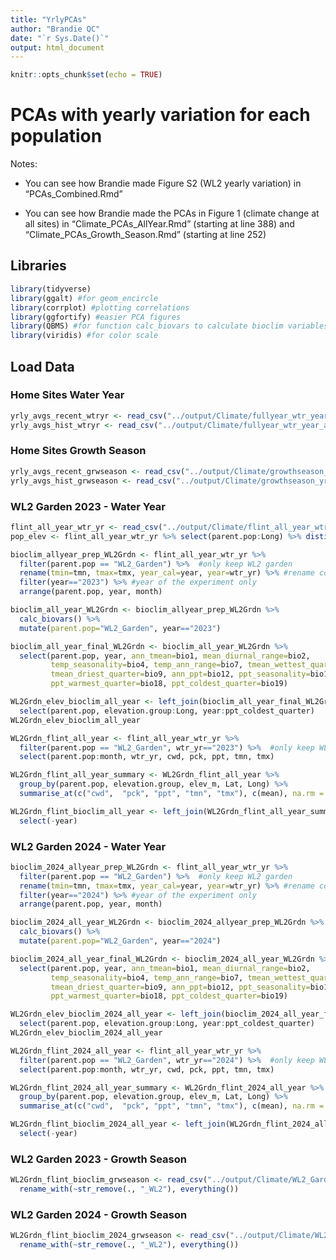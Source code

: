 ```yaml
---
title: "YrlyPCAs"
author: "Brandie QC"
date: "`r Sys.Date()`"
output: html_document
---
```


```r
knitr::opts_chunk$set(echo = TRUE)
```

# PCAs with yearly variation for each population

Notes:

-   You can see how Brandie made Figure S2 (WL2 yearly variation) in "PCAs_Combined.Rmd"

-   You can see how Brandie made the PCAs in Figure 1 (climate change at all sites) in "Climate_PCAs_AllYear.Rmd" (starting at line 388) and "Climate_PCAs_Growth_Season.Rmd" (starting at line 252)

## Libraries

```r
library(tidyverse)
library(ggalt) #for geom_encircle
library(corrplot) #plotting correlations 
library(ggfortify) #easier PCA figures
library(QBMS) #for function calc_biovars to calculate bioclim variables
library(viridis) #for color scale 
```

## Load Data

### Home Sites Water Year

```r
yrly_avgs_recent_wtryr <- read_csv("../output/Climate/fullyear_wtr_year_avgs_Recent.csv") 
yrly_avgs_hist_wtryr <- read_csv("../output/Climate/fullyear_wtr_year_avgs_Historical.csv") 
```

### Home Sites Growth Season

```r
yrly_avgs_recent_grwseason <- read_csv("../output/Climate/growthseason_yrly_avgs_Recent.csv")
yrly_avgs_hist_grwseason <- read_csv("../output/Climate/growthseason_yrly_avgs_Historical.csv") 
```

### WL2 Garden 2023 - Water Year

```r
flint_all_year_wtr_yr <- read_csv("../output/Climate/flint_all_year_wtr_yr.csv")
pop_elev <- flint_all_year_wtr_yr %>% select(parent.pop:Long) %>% distinct()

bioclim_allyear_prep_WL2Grdn <- flint_all_year_wtr_yr %>% 
  filter(parent.pop == "WL2_Garden") %>%  #only keep WL2 garden
  rename(tmin=tmn, tmax=tmx, year_cal=year, year=wtr_yr) %>% #rename columns to match what calc_biovars expects, also make sure it uses water year 
  filter(year=="2023") %>% #year of the experiment only 
  arrange(parent.pop, year, month)

bioclim_all_year_WL2Grdn <- bioclim_allyear_prep_WL2Grdn %>% 
  calc_biovars() %>% 
  mutate(parent.pop="WL2_Garden", year=="2023") 

bioclim_all_year_final_WL2Grdn <- bioclim_all_year_WL2Grdn %>% 
  select(parent.pop, year, ann_tmean=bio1, mean_diurnal_range=bio2, 
         temp_seasonality=bio4, temp_ann_range=bio7, tmean_wettest_quarter=bio8,
         tmean_driest_quarter=bio9, ann_ppt=bio12, ppt_seasonality=bio15,
         ppt_warmest_quarter=bio18, ppt_coldest_quarter=bio19) 

WL2Grdn_elev_bioclim_all_year <- left_join(bioclim_all_year_final_WL2Grdn, pop_elev) %>% 
  select(parent.pop, elevation.group:Long, year:ppt_coldest_quarter)
WL2Grdn_elev_bioclim_all_year

WL2Grdn_flint_all_year <- flint_all_year_wtr_yr %>% 
  filter(parent.pop == "WL2_Garden", wtr_yr=="2023") %>%  #only keep WL2 garden
  select(parent.pop:month, wtr_yr, cwd, pck, ppt, tmn, tmx)

WL2Grdn_flint_all_year_summary <- WL2Grdn_flint_all_year %>% 
  group_by(parent.pop, elevation.group, elev_m, Lat, Long) %>% 
  summarise_at(c("cwd",  "pck", "ppt", "tmn", "tmx"), c(mean), na.rm = TRUE) 

WL2Grdn_flint_bioclim_all_year <- left_join(WL2Grdn_flint_all_year_summary, WL2Grdn_elev_bioclim_all_year) %>% 
  select(-year)
```

### WL2 Garden 2024 - Water Year

```r
bioclim_2024_allyear_prep_WL2Grdn <- flint_all_year_wtr_yr %>% 
  filter(parent.pop == "WL2_Garden") %>%  #only keep WL2 garden
  rename(tmin=tmn, tmax=tmx, year_cal=year, year=wtr_yr) %>% #rename columns to match what calc_biovars expects, also make sure it uses water year 
  filter(year=="2024") %>% #year of the experiment only 
  arrange(parent.pop, year, month)

bioclim_2024_all_year_WL2Grdn <- bioclim_2024_allyear_prep_WL2Grdn %>% 
  calc_biovars() %>% 
  mutate(parent.pop="WL2_Garden", year=="2024") 

bioclim_2024_all_year_final_WL2Grdn <- bioclim_2024_all_year_WL2Grdn %>% 
  select(parent.pop, year, ann_tmean=bio1, mean_diurnal_range=bio2, 
         temp_seasonality=bio4, temp_ann_range=bio7, tmean_wettest_quarter=bio8,
         tmean_driest_quarter=bio9, ann_ppt=bio12, ppt_seasonality=bio15,
         ppt_warmest_quarter=bio18, ppt_coldest_quarter=bio19) 

WL2Grdn_elev_bioclim_2024_all_year <- left_join(bioclim_2024_all_year_final_WL2Grdn, pop_elev) %>% 
  select(parent.pop, elevation.group:Long, year:ppt_coldest_quarter)
WL2Grdn_elev_bioclim_2024_all_year

WL2Grdn_flint_2024_all_year <- flint_all_year_wtr_yr %>% 
  filter(parent.pop == "WL2_Garden", wtr_yr=="2024") %>%  #only keep WL2 garden
  select(parent.pop:month, wtr_yr, cwd, pck, ppt, tmn, tmx)

WL2Grdn_flint_2024_all_year_summary <- WL2Grdn_flint_2024_all_year %>% 
  group_by(parent.pop, elevation.group, elev_m, Lat, Long) %>% 
  summarise_at(c("cwd",  "pck", "ppt", "tmn", "tmx"), c(mean), na.rm = TRUE) 

WL2Grdn_flint_bioclim_2024_all_year <- left_join(WL2Grdn_flint_2024_all_year_summary, WL2Grdn_elev_bioclim_2024_all_year) %>% 
  select(-year)
```

### WL2 Garden 2023 - Growth Season

```r
WL2Grdn_flint_bioclim_grwseason <- read_csv("../output/Climate/WL2_Garden_GrwSsnClim_2023.csv") %>% 
  rename_with(~str_remove(., "_WL2"), everything())
```

### WL2 Garden 2024 - Growth Season

```r
WL2Grdn_flint_bioclim_2024_grwseason <- read_csv("../output/Climate/WL2_Garden_GrwSsnClim_2024.csv") %>% 
  rename_with(~str_remove(., "_WL2"), everything())
```

